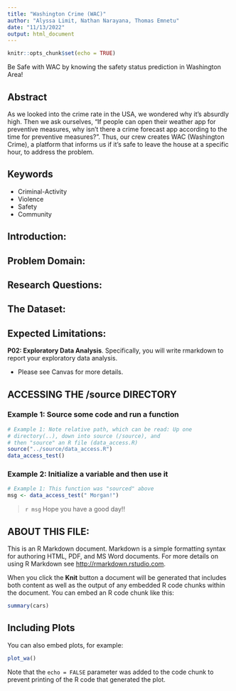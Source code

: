 ```yaml
---
title: "Washington Crime (WAC)"
author: "Alyssa Limit, Nathan Narayana, Thomas Emnetu"
date: "11/13/2022"
output: html_document
---
```


```r
knitr::opts_chunk$set(echo = TRUE)
```

Be Safe with WAC by knowing the safety status prediction in Washington Area!

## Abstract 
As we looked into the crime rate in the USA, we wondered why it's absurdly high. Then we ask ourselves, "If people can open their weather app for preventive measures, why isn't there a crime forecast app according to the time for preventive measures?". Thus, our crew creates WAC (Washington Crime), a platform that informs us if it's safe to leave the house at a specific hour, to address the problem.

## Keywords 
- Criminal-Activity 
- Violence
- Safety
- Community

## Introduction:

## Problem Domain:

## Research Questions:

## The Dataset:

## Expected Limitations:


**P02: Exploratory Data Analysis**. Specifically, you will write rmarkdown to report your exploratory data analysis.

-   Please see Canvas for more details.

## ACCESSING THE /source DIRECTORY

### Example 1: Source some code and run a function

```r
# Example 1: Note relative path, which can be read: Up one
# directory(..), down into source (/source), and 
# then "source" an R file (data_access.R)
source("../source/data_access.R")
data_access_test()
```

### Example 2: Initialize a variable and then use it

```r
# Example 1: This function was "sourced" above
msg <- data_access_test(" Morgan!")
```

> `r msg` Hope you have a good day!!

## ABOUT THIS FILE:

This is an R Markdown document. Markdown is a simple formatting syntax for authoring HTML, PDF, and MS Word documents. For more details on using R Markdown see <http://rmarkdown.rstudio.com>.

When you click the **Knit** button a document will be generated that includes both content as well as the output of any embedded R code chunks within the document. You can embed an R code chunk like this:

```r
summary(cars)
```

## Including Plots

You can also embed plots, for example:

```r
plot_wa()

```

Note that the `echo = FALSE` parameter was added to the code chunk to prevent printing of the R code that generated the plot.
